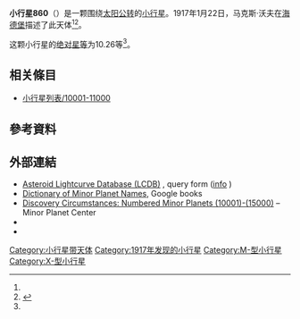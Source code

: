 {{Infobox planet
 | minorplanet     = yes
 | name            = 860 Ursina
 | background      = #D6D6D6
 | image = 
 | image_size      = 
 | caption         =
 | discovery_ref   =  <ref name="MPC-object" />
 | discoverer      = [[马克斯·沃夫|马克斯·沃夫]]
 | discovery_site  = [[海德堡|海德堡]]
 | discovered      = 1917年1月22日
 | mpc_name        = 860 Ursina
 | alt_names       = 860 Ursina
 | pronounced      = 
 | named_after     = <ref name="MPC-object" />
 | mp_category     = [[主帶小行星|主帶小行星]] <ref name="MPC-object" /><ref name="jpldata" />
 | orbit_ref       = <ref name="a">[http://ssd.jpl.nasa.gov/sbdb.cgi?sstr=860 860] {{Wayback|url=http://ssd.jpl.nasa.gov/sbdb.cgi?sstr=860 |date=20140901222705 }}，小行星數據庫瀏覽器（JPL Small-Body Database Browser）－[[美国国家航空航天局|美国国家航空航天局]]喷气推进实验室</ref>
 | epoch           = 2018-03-23.0（[[儒略日|JD]] 2458200.5）
 | uncertainty     = 0
 | observation_arc = 
 | aphelion = {{convert|3.094|AU|km|3|abbr=on|lk=out}}
 | perihelion      = {{convert|2.4997360|AU|km|3|abbr=on}}
 | semimajor       = 2.7967289
 | eccentricity    = 0.1061930
 | period          = 4.68[[儒略年|yr]]
 | mean_anomaly    = 14.15934[[度|°]]
 | mean_motion     = {{Deg2DMS|0.21073090|sup=ms}} / day
 | inclination     = 13.29655
 | asc_node        = 309.36597°
 | arg_peri        = 21.63029
 | mean_diameter   = 
 | rotation        = 
 | albedo          =
 | spectral_type   =
 | abs_magnitude   = 10.26<ref name="jpldata" />
}}
'''小行星860'''（{{lang-en|860 Ursina}}）是一颗围绕[[太阳|太阳]][[公转|公转]]的[[小行星|小行星]]。1917年1月22日，马克斯·沃夫在[[海德堡|海德堡]]描述了此天体<ref name="a" /><ref>{{cite news|title=小行星列表|url=http://cfa-www.harvard.edu/iau/lists/NumberedMPs.txt|accessdate=2018-10-19|newspaper=哈佛大学|archive-date=2008-05-17|archive-url=https://web.archive.org/web/20080517010638/http://cfa-www.harvard.edu/iau/lists/NumberedMPs.txt|dead-url=no}}</ref>。

这颗小行星的[[绝对星等|绝对星等]]为10.26等<ref name="a" />。

== 相关條目 ==
*[[小行星列表/10001-11000|小行星列表/10001-11000]]

== 參考資料 ==
{{reflist|refs=

<ref name="jpldata">{{cite web
 |type         = 2018-01-26 last obs.
 |title        = JPL Small-Body Database Browser:860 Ursina-860 Ursina
 |url          = https://ssd.jpl.nasa.gov/sbdb.cgi?sstr=860
 |publisher    = [[Jet_Propulsion_Laboratory|Jet Propulsion Laboratory]]
 |accessdate   = 28 March 2018
 |archive-date = 2020-11-26
 |archive-url  = https://web.archive.org/web/20201126081804/https://ssd.jpl.nasa.gov/sbdb.cgi?sstr=860
 |dead-url     = no
}}</ref>

<ref name="MPC-object">{{cite web
  |title      = 860 Ursina
  |work      = Minor Planet Center
  |url      = https://www.minorplanetcenter.net/db_search/show_object?object_id=860
  |accessdate      = 28 March 2018
  |archive-date      = 2016-03-03
  |archive-url      = https://web.archive.org/web/20160303170449/http://www.minorplanetcenter.net/db_search/show_object?object_id=860
  |dead-url      = no
  }}</ref>

}}

==  外部連結 ==
* [http://www.minorplanet.info/PHP/lcdbsummaryquery.php Asteroid Lightcurve Database (LCDB)] {{Wayback|url=http://www.minorplanet.info/PHP/lcdbsummaryquery.php |date=20171210173955 }}, query form ([http://www.minorplanet.info/lightcurvedatabase.html info] {{Wayback|url=http://www.minorplanet.info/lightcurvedatabase.html |date=20171216050541 }})
* [https://books.google.com/books?id=aeAg1X7afOoC&pg Dictionary of Minor Planet Names], Google books
* [http://www.minorplanetcenter.net/iau/lists/NumberedMPs010001.html Discovery Circumstances: Numbered Minor Planets (10001)-(15000)] {{Wayback|url=http://www.minorplanetcenter.net/iau/lists/NumberedMPs010001.html |date=20180612162317 }} – Minor Planet Center
* {{AstDys|860}}
* {{JPL small body}}

{{Minor Planet Number|[[小行星859|小行星859]]|[[小行星861|小行星861]]}}
{{小天体}}

[[Category:小行星带天体|Category:小行星带天体]]
[[Category:1917年发现的小行星|Category:1917年发现的小行星]]
[[Category:M-型小行星|Category:M-型小行星]]
[[Category:X-型小行星|Category:X-型小行星]]